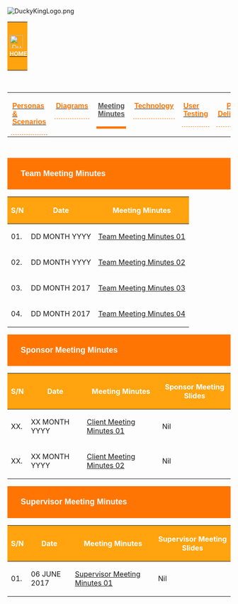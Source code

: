 <!--Logo-->
[[Image:DuckyKingLogo.png|center]]<br>
<!--Header Start-->
{|style="background-color:#FFA30E; color:#F5F5F5; padding: 10 0 10 0;" width="100%" cellspacing="0" cellpadding="0" valign="top" border="0"  |
| style="padding:0.3em; font-size:100%; background-color:#FFA30E;  border-bottom:0px solid #FF8E0C; text-align:center; color:#F5F5F5" width="10%" | 
[[Image:Duckyking_home_logo.png|30px|link=IS480 Team wiki: 2017T1 Ducky King]] &nbsp;
[[IS480 Team wiki: 2017T1 Ducky King|<font color="#F5F5F5" size=2><b>HOME</b></font>]]

| style="border-bottom:0px solid #FFCD24; background:none;" width="1%" | &nbsp; 
| style="padding:0.3em; font-size:100%; background-color:#FFA30E;  border-bottom:0px solid #FFA30E; text-align:center; color:#F5F5F5" width="10%" | 
[[Image:Duckyking_about_us.png|30px|link=IS480 Team wiki: 2017T1 Ducky King About Us]] &nbsp;
[[IS480 Team wiki: 2017T1 Ducky King About Us|<font color="#F5F5F5" size=2><b>ABOUT US</b></font>]]

| style="border-bottom:0px solid #FFCD24; background:none;" width="1%" | &nbsp;
| style="padding:0.3em; font-size:100%; background-color:#FFA30E;  border-bottom:0px solid #FFA30E; text-align:center; color:#F5F5F5" width="12%" | 
[[Image:Duckyking_project_overview.png|30px|link=IS480 Team wiki: 2017T1 Ducky King Description and Motivation]] &nbsp;
[[IS480 Team wiki: 2017T1 Ducky King Description and Motivation|<font color="#F5F5F5" size=2><b>PROJECT OVERVIEW</b></font>]]

| style="border-bottom:0px solid #FFCD24; background:none;" width="1%" | &nbsp;
| style="padding:0.3em; font-size:100%; background-color:#FFA30E;  border-bottom:0px solid #FFA30E; text-align:center; color:#F5F5F5" width="12%" | 
[[Image:Duckyking_project_management.png|30px|link=IS480 Team wiki: 2017T1 Ducky King Project Schedule]] &nbsp;
[[IS480 Team wiki: 2017T1 Ducky King Project Schedule|<font color="#F5F5F5" size=2><b>PROJECT MANAGEMENT</b></font>]]

<!-- Current Page -->
| style="border-bottom:0px solid #FFCD24; background:none;" width="1%" | &nbsp;
| style="padding:0.3em; font-size:100%; background-color:#FF7504;  border-bottom:0px solid #FFA30E; text-align:center; color:#F5F5F5" width="10%" | 
[[Image:Ducky_king_documentation.png|30px|link=IS480 Team wiki: 2017T1 Ducky King Personas and Scenario]] &nbsp;
[[IS480 Team wiki: 2017T1 Ducky King Personas and Scenario| <font color="#F5F5F5" size=3><b>DOCUMENTATION</b></font>]]
|} 
<!--Header End-->

<!--Sub Header Start-->
&nbsp;
{| style="background-color:white; text-transform: uppercase; font-size:14px; font-weight: bold; text-align:center; padding: 5px 0 0 0;" width="100%" height=50px cellspacing="0" cellpadding="0" valign="top" border="0" |

| style="vertical-align:top;width:16.67%;" | <div style="padding: 3px; line-height: wrap_content; border-bottom:1px dashed #FF7505; font-family:helvetica"> [[IS480_Team_wiki:2017T1 Ducky King Personas and Scenario |<font color =#FF7505><b>Personas & Scenarios</b></font>]]

| style="vertical-align:top;width:16.67%;" | <div style="padding: 3px; line-height: wrap_content; border-bottom:1px dashed #FF7505; font-family:helvetica"> [[IS480_Team_wiki:2017T1 Ducky King Diagrams | <font color =#FF7505><b>Diagrams</b></font>]]

<!-- Current Page -->
| style="vertical-align:top;width:16.67;" | <div style="padding: 3px;line-height: wrap_content; border-bottom:5px solid #FF7505; font-family:helvetica"> [[IS480_Team_wiki:2017T1 Ducky King Meeting Minutes | <font color =#535353><b>Meeting Minutes</b></font>]]

| style="vertical-align:top;width:16.67%;" | <div style="padding: 3px;line-height: wrap_content; border-bottom:1px dashed #FF7505; font-family:helvetica"> [[IS480_Team_wiki:2017T1 Ducky King Technology | <font color =#FF7505><b>Technology</b></font>]]

| style="vertical-align:top;width:16.67%;" | <div style="padding: 3px;line-height: wrap_content; border-bottom:1px dashed #FF7505; font-family:helvetica"> [[IS480_Team_wiki:2017T1 Ducky King User Testing| <font color =#FF7505><b>User Testing</b></font>]]

| style="vertical-align:top;width:16.67%;" | <div style="padding: 3px; font-weight: bold; text-align:center; line-height: wrap_content; border-bottom:1px dashed #FF7505; font-family:helvetica"> [[IS480_Team_wiki:2017T1 Ducky King Project Deliverables | <font color =#FF7505><b>Project Deliverables</b></font>]]

|}
<!--Sub Header End-->

<!--Minutes Tables Start-->
<br>

<div style="background: #FF7504; padding: 15px; font-weight: bold; line-height: 0.3em; text-indent: 15px; font-size:18px; font-family:helvetica"><font color= #FFFFFF>Team Meeting Minutes</font></div>

{| class="wikitable" style="background-color:white;"
|-
! style="color:white; background-color:#FFA30E;" | S/N
! style="color:white; background-color:#FFA30E;" | Date 
! style="color:white; background-color:#FFA30E;" | Meeting Minutes 
|-
| 01.
| DD MONTH YYYY
| [[Media:Ducky_King_SUM_001_07062017.pdf|Team Meeting Minutes 01]]
|-
| 02.
| DD MONTH YYYY
| [[Media:Ducky_King_SUM_001_07062017.pdf|Team Meeting Minutes 02]]
|-
| 03.
| DD MONTH 2017
| [[Media:Ducky_King_SUM_001_07062017.pdf|Team Meeting Minutes 03]]
|-
| 04.
| DD MONTH 2017
| [[Media:Ducky_King_SUM_001_07062017.pdf|Team Meeting Minutes 04]]
|}

<div style="background: #FF7504; padding: 15px; font-weight: bold; line-height: 0.3em; text-indent: 15px; font-size:18px; font-family:helvetica"><font color= #FFFFFF>Sponsor Meeting Minutes</font></div>

{| class="wikitable" style="background-color:white;"
|-
! style="color:white; background-color:#FFA30E;" | S/N
! style="color:white; background-color:#FFA30E;" | Date 
! style="color:white; background-color:#FFA30E;" | Meeting Minutes 
! style="color:white; background-color:#FFA30E;" | Sponsor Meeting Slides
|-
| XX.
| XX MONTH YYYY
| [[Media:Ducky_King_SUM_001_07062017.pdf|Client Meeting Minutes 01]]
| Nil
|-
| XX.
| XX MONTH YYYY
| [[Media:Ducky_King_SUM_001_07062017.pdf|Client Meeting Minutes 02]]
| Nil
|}

<div style="background: #FF7504; padding: 15px; font-weight: bold; line-height: 0.3em; text-indent: 15px; font-size:18px; font-family:helvetica"><font color= #FFFFFF>Supervisor Meeting Minutes</font></div>

{| class="wikitable" style="background-color:white;"
|-
! style="color:white; background-color:#FFA30E;" | S/N
! style="color:white; background-color:#FFA30E;" | Date 
! style="color:white; background-color:#FFA30E;" | Meeting Minutes 
! style="color:white; background-color:#FFA30E;" | Supervisor Meeting Slides 
|-
| 01.
| 06 JUNE 2017
| [[Media:Ducky_King_SUM_001_07062017.pdf|Supervisor Meeting Minutes 01]]
| Nil
|}

<!--Minutes Tables End-->
